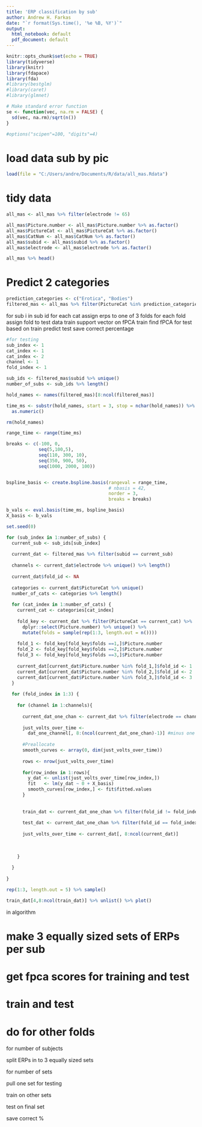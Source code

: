 ```yaml
---
title: 'ERP classification by sub'
author: Andrew H. Farkas
date: "`r format(Sys.time(), '%e %B, %Y')`"
output:
  html_notebook: default
  pdf_document: default
---
```


```r
knitr::opts_chunk$set(echo = TRUE)
library(tidyverse)
library(knitr)
library(fdapace)
library(fda)
#library(bestglm)
#library(caret)
#library(glmnet)

# Make standard error function
se <- function(vec, na.rm = FALSE) {
  sd(vec, na.rm)/sqrt(n())
}

#options("scipen"=100, "digits"=4)
```

# load data sub by pic

```r
load(file = "C:/Users/andre/Documents/R/data/all_mas.Rdata")
```

# tidy data

<!-- test to see if data extraction worked -->
<!-- ```{r} -->
<!-- all_mas %>% -->
<!--   filter(electrode == 31) %>% -->
<!--   group_by(PictureCat) %>% -->
<!--   summarise_all(mean) %>% -->
<!--   pivot_longer(cols = starts_with("ms"), -->
<!--                names_to = "time_ms", -->
<!--                names_prefix = "ms", -->
<!--                values_to = "voltage") -> hold -->

<!-- hold$time_ms <- hold$time_ms %>% as.numeric() -->
<!-- hold$CatNum <- hold$CatNum %>% as.factor() -->

<!-- hold %>% -->
<!--   ggplot(aes(x = time_ms, y = voltage, color = PictureCat)) + -->
<!--   geom_line() -->

<!-- rm(hold) -->
<!-- ``` -->

```r
all_mas <- all_mas %>% filter(electrode != 65)

all_mas$Picture.number <- all_mas$Picture.number %>% as.factor()
all_mas$PictureCat <- all_mas$PictureCat %>% as.factor()
all_mas$CatNum <- all_mas$CatNum %>% as.factor()
all_mas$subid <- all_mas$subid %>% as.factor()
all_mas$electrode <- all_mas$electrode %>% as.factor()

all_mas %>% head()
```

# Predict 2 categories

```r
prediction_categories <- c("Erotica", "Bodies")
filtered_mas <- all_mas %>% filter(PictureCat %in% prediction_categories)
```


for sub i in sub id
for each cat
assign erps to one of 3 folds
for each fold
assign fold to test data
train support vector on fPCA train
find fPCA for test based on train
predict test
save correct percentage

```r
#for testing
sub_index <- 1
cat_index <- 1
cat_index <- 2
channel <- 1
fold_index <- 1

sub_ids <- filtered_mas$subid %>% unique()
number_of_subs <- sub_ids %>% length()

hold_names <- names(filtered_mas)[8:ncol(filtered_mas)]

time_ms <- substr(hold_names, start = 3, stop = nchar(hold_names)) %>% 
  as.numeric()

rm(hold_names)

range_time <- range(time_ms)

breaks <- c(-100, 0, 
            seq(5,100,5), 
            seq(110, 300, 10), 
            seq(350, 900, 50),
            seq(1000, 2000, 100))


bspline_basis <- create.bspline.basis(rangeval = range_time,
                                      # nbasis = 42,
                                      norder = 3,
                                      breaks = breaks)

b_vals <- eval.basis(time_ms, bspline_basis)
X_basis <- b_vals

set.seed(0)

for (sub_index in 1:number_of_subs) {
  current_sub <- sub_ids[sub_index]
  
  current_dat <- filtered_mas %>% filter(subid == current_sub)
  
  channels <- current_dat$electrode %>% unique() %>% length()
  
  current_dat$fold_id <- NA
  
  categories <- current_dat$PictureCat %>% unique()
  number_of_cats <- categories %>% length()
  
  for (cat_index in 1:number_of_cats) {
    current_cat <- categories[cat_index]
    
    fold_key <- current_dat %>% filter(PictureCat == current_cat) %>% 
      dplyr::select(Picture.number) %>% unique() %>% 
      mutate(folds = sample(rep(1:3, length.out = n())))
    
    fold_1 <- fold_key[fold_key$folds ==1,]$Picture.number
    fold_2 <- fold_key[fold_key$folds ==2,]$Picture.number
    fold_3 <- fold_key[fold_key$folds ==3,]$Picture.number
    
    current_dat[current_dat$Picture.number %in% fold_1,]$fold_id <- 1
    current_dat[current_dat$Picture.number %in% fold_2,]$fold_id <- 2
    current_dat[current_dat$Picture.number %in% fold_3,]$fold_id <- 3
  }
  
  for (fold_index in 1:3) {
    
    for (channel in 1:channels){
      
      current_dat_one_chan <- current_dat %>% filter(electrode == channel)
      
      just_volts_over_time <- 
        dat_one_channel[, 8:(ncol(current_dat_one_chan)-1)] #minus one to exclude fold_id
      
      #Preallocate
      smooth_curves <- array(0, dim(just_volts_over_time))
      
      rows <- nrow(just_volts_over_time)
      
      for(row_index in 1:rows){
        y_dat <- unlist(just_volts_over_time[row_index,])
        fit   <- lm(y_dat ~ 0 + X_basis)
        smooth_curves[row_index,] <- fit$fitted.values
      }
      
      
      train_dat <- current_dat_one_chan %>% filter(fold_id != fold_index)
      
      test_dat <- current_dat_one_chan %>% filter(fold_id == fold_index)
      
      just_volts_over_time <- current_dat[, 8:ncol(current_dat)]
      
      
      
    }
    
  }
  
}


```

```r
rep(1:3, length.out = 5) %>% sample()

train_dat[4,8:ncol(train_dat)] %>% unlist() %>% plot()
```


in algorithm

# make 3 equally sized sets of ERPs per sub

# get fpca scores for training and test

# train and test 

# do for other folds

for number of subjects

split ERPs in to 3 equally sized sets
  
for number of sets

pull one set for testing
    
train on other sets
    
test on final set
    
save correct %
    
